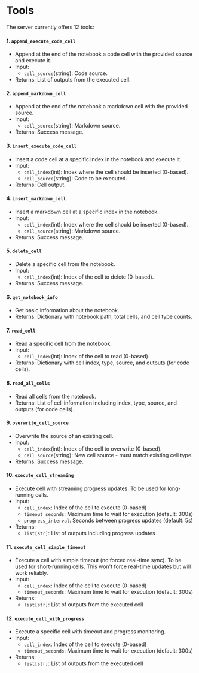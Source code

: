 # Tools

The server currently offers 12 tools:

#### 1. `append_execute_code_cell`

- Append at the end of the notebook a code cell with the provided source and execute it.
- Input:
  - `cell_source`(string): Code source.
- Returns: List of outputs from the executed cell.

#### 2. `append_markdown_cell`

- Append at the end of the notebook a markdown cell with the provided source.
- Input:
  - `cell_source`(string): Markdown source.
- Returns: Success message.

#### 3. `insert_execute_code_cell`

- Insert a code cell at a specific index in the notebook and execute it.
- Input:
  - `cell_index`(int): Index where the cell should be inserted (0-based).
  - `cell_source`(string): Code to be executed.
- Returns: Cell output.

#### 4. `insert_markdown_cell`

- Insert a markdown cell at a specific index in the notebook.
- Input:
  - `cell_index`(int): Index where the cell should be inserted (0-based).
  - `cell_source`(string): Markdown source.
- Returns: Success message.

#### 5. `delete_cell`

- Delete a specific cell from the notebook.
- Input:
  - `cell_index`(int): Index of the cell to delete (0-based).
- Returns: Success message.

#### 6. `get_notebook_info`

- Get basic information about the notebook.
- Returns: Dictionary with notebook path, total cells, and cell type counts.

#### 7. `read_cell`

- Read a specific cell from the notebook.
- Input:
  - `cell_index`(int): Index of the cell to read (0-based).
- Returns: Dictionary with cell index, type, source, and outputs (for code cells).

#### 8. `read_all_cells`

- Read all cells from the notebook.
- Returns:  List of cell information including index, type, source, and outputs (for code cells).

#### 9. `overwrite_cell_source`

- Overwrite the source of an existing cell.
- Input:
  - `cell_index`(int): Index of the cell to overwrite (0-based).
  - `cell_source`(string): New cell source - must match existing cell type.
- Returns: Success message.

#### 10. `execute_cell_streaming`

- Execute cell with streaming progress updates. To be used for long-running cells.
- Input:
  - `cell_index`: Index of the cell to execute (0-based)
  - `timeout_seconds`: Maximum time to wait for execution (default: 300s)
  - `progress_interval`: Seconds between progress updates (default: 5s)
- Returns:
  - `list[str]`: List of outputs including progress updates

#### 11. `execute_cell_simple_timeout`

- Execute a cell with simple timeout (no forced real-time sync). To be used for short-running cells. This won't force real-time updates but will work reliably.
- Input:
  - `cell_index`: Index of the cell to execute (0-based)
  - `timeout_seconds`: Maximum time to wait for execution (default: 300s)
- Returns:
  - `list[str]`: List of outputs from the executed cell

#### 12. `execute_cell_with_progress`

- Execute a specific cell with timeout and progress monitoring.
- Input:
  - `cell_index`: Index of the cell to execute (0-based)
  - `timeout_seconds`: Maximum time to wait for execution (default: 300s)
- Returns:
  - `list[str]`: List of outputs from the executed cell
